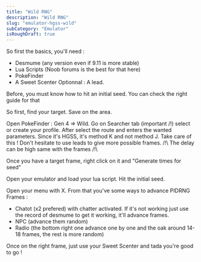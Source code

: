 ```yaml
---
title: "Wild RNG"
description: "Wild RNG"
slug: "emulator-hgss-wild"
subCategory: "Emulator"
isRoughDraft: true
---
```


So first the basics, you'll need :

- Desmume (any version even if 9.11 is more stable)
- Lua Scripts (Noob forums is the best for that here)
- PokeFinder
- A Sweet Scenter
  Optionnal : A lead.

Before, you must know how to hit an initial seed. You can check the right guide for that

So first, find your target. Save on the area.

Open PokeFinder : Gen 4 => Wild. Go on Searcher tab (important /!\) select or create your profile. After select the route and enters the wanted parameters.
Since it's HGSS, it's method K and not method J. Take care of this !
Don't hesitate to use leads to give more possible frames.
/!\ The delay can be high same with the frames /!\

Once you have a target frame, right click on it and "Generate times for seed"

Open your emulator and load your lua script. Hit the initial seed.

Open your menu with X. From that you've some ways to advance PIDRNG Frames :

- Chatot (x2 prefered) with chatter activated. If it's not working just use the record of desmume to get it working, it'll advance frames.
- NPC (advance them random)
- Radio (the bottom right one advance one by one and the oak around 14-18 frames, the rest is more random)

Once on the right frame, just use your Sweet Scenter and tada you're good to go !
